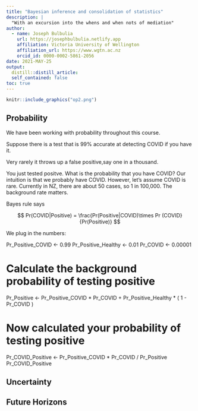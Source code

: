 ```yaml
---
title: "Bayesian inference and consolidation of statistics"
description: |
  "With an excursion into the whens and when nots of mediation"
author:
  - name: Joseph Bulbulia
    url: https://josephbulbulia.netlify.app
    affiliation: Victoria University of Wellington
    affiliation_url: https://www.wgtn.ac.nz
    orcid_id: 0000-0002-5861-2056
date: 2021-MAY-25
output:
  distill::distill_article:
  self_contained: false
toc: true
---
```



```r
knitr::include_graphics("op2.png")
```


## Probability

We have been working with probability throughout this course.


Suppose there is a test that is 99% accurate at detecting COVID if you have it.

Very rarely it throws up a false positive,say one in a thousand.

You just tested positve. What is the probability that you have COVID? Our intuition is that we probably have COVID. However, let's assume COVID is rare. Currently in NZ, there are about 50 cases, so 1 in 100,000. The background rate matters.

Bayes rule says

$$ Pr(COVID|Positive) = \frac{Pr(Positive|COVID)\times Pr (COVID}{Pr(Positive)}
$$

We plug in the numbers:

Pr_Positive_COVID \<- 0.99 Pr_Positive_Healthy \<- 0.01 Pr_COVID \<- 0.00001

# Calculate the background probability of testing positive

Pr_Positive \<- Pr_Positive_COVID \* Pr_COVID + Pr_Positive_Healthy \* ( 1 - Pr_COVID )



# Now calculated your probability of testing positive

Pr_COVID_Positive \<- Pr_Positive_COVID \* Pr_COVID / Pr_Positive Pr_COVID_Positive

## Uncertainty 


## Future Horizons



